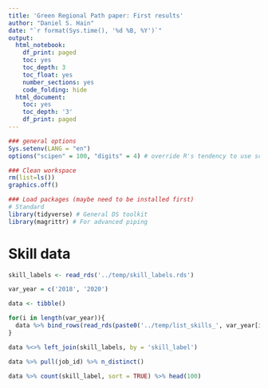 ```yaml
---
title: 'Green Regional Path paper: First results'
author: "Daniel S. Hain"
date: "`r format(Sys.time(), '%d %B, %Y')`"
output:
  html_notebook:
    df_print: paged
    toc: yes
    toc_depth: 3
    toc_float: yes
    number_sections: yes
    code_folding: hide
  html_document:
    toc: yes
    toc_depth: '3'
    df_print: paged
---
```


```r
### general options
Sys.setenv(LANG = "en")
options("scipen" = 100, "digits" = 4) # override R's tendency to use scientific notation

### Clean workspace
rm(list=ls())
graphics.off()

### Load packages (maybe need to be installed first)
# Standard
library(tidyverse) # General DS toolkit
library(magrittr) # For advanced piping
```

# Skill data

```r
skill_labels <- read_rds('../temp/skill_labels.rds')
```

```r
var_year = c('2018', '2020')
```

```r
data <- tibble()

for(i in length(var_year)){
  data %>% bind_rows(read_rds(paste0('../temp/list_skills_', var_year[i], '.rds')) %>% mutate(year = var_year[i]))
}

data %<>% left_join(skill_labels, by = 'skill_label')
```


```r
data %>% pull(job_id) %>% n_distinct()
```

```r
data %>% count(skill_label, sort = TRUE) %>% head(100)
```



